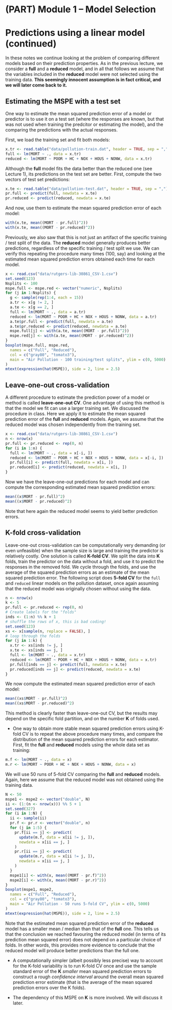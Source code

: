 # (PART) Module 1 -- Model Selection {-}

# Predictions using a linear model (continued)

In these notes we continue looking at the problem of 
comparing different models based on their 
prediction properties. As in the previous lecture, we consider 
a **full** and a **reduced** model, and in all that follows we assume that the
variables included in the **reduced** model were not selected using the training data. 
**This seemingly innocent assumption is in fact critical, and we will later come back to it.**


## Estimating the MSPE with a test set

One way to estimate the mean squared prediction error of a 
model or predictor is to use it on a test set (where the
responses are known, but that was not used when training the
predcitor or estimating the model), and the comparing the
predictions with the actual responses. 

First, we load the training set and fit both models:
```r
x.tr <- read.table("data/pollution-train.dat", header = TRUE, sep = ",")
full <- lm(MORT ~ ., data = x.tr)
reduced <- lm(MORT ~ POOR + HC + NOX + HOUS + NONW, data = x.tr)
```
Although the **full** model fits the data better than the
reduced one (see Lecture 1), its predictions on the test set are better.
First, compute the two vectors of test set predictions:
```r
x.te <- read.table("data/pollution-test.dat", header = TRUE, sep = ",")
pr.full <- predict(full, newdata = x.te)
pr.reduced <- predict(reduced, newdata = x.te)
```
And now, use them to estimate the mean squared prediction error of 
each model:
```r
with(x.te, mean((MORT - pr.full)^2))
with(x.te, mean((MORT - pr.reduced)^2))
```
Previously, we also saw that 
this is not just an artifact of the specific
training / test split of the data. The **reduced**
model generally produces better predictions, 
regardless of the specific training / test
split we use. We can verify this repeating 
the procedure many times (100, say) and looking
at the estimated mean squared prediction errors
obtained each time for each model. 

```r
x <- read.csv("data/rutgers-lib-30861_CSV-1.csv")
set.seed(123)
Nsplits <- 100
mspe.full <- mspe.red <- vector("numeric", Nsplits)
for (j in 1:Nsplits) {
  g <- sample(rep(1:4, each = 15))
  a.tr <- x[g != 2, ]
  a.te <- x[g == 2, ]
  full <- lm(MORT ~ ., data = a.tr)
  reduced <- lm(MORT ~ POOR + HC + NOX + HOUS + NONW, data = a.tr)
  a.te$pr.full <- predict(full, newdata = a.te)
  a.te$pr.reduced <- predict(reduced, newdata = a.te)
  mspe.full[j] <- with(a.te, mean((MORT - pr.full)^2))
  mspe.red[j] <- with(a.te, mean((MORT - pr.reduced)^2))
}
boxplot(mspe.full, mspe.red,
  names = c("Full", "Reduced"),
  col = c("gray80", "tomato3"),
  main = "Air Pollution - 100 training/test splits", ylim = c(0, 5000)
)
mtext(expression(hat(MSPE)), side = 2, line = 2.5)
```


## Leave-one-out cross-validation

A different procedure to estimate the prediction power
of a model or method is called **leave-one-out CV**. 
One advantage of using this method is that 
the model we fit can use a larger training set.
We discussed the procedure in class. Here
we apply it to estimate the mean squared
prediction error of the **full** and **reduced**
models. Again, we assume that the reduced model 
was chosen independently from the training set.
```r
x <- read.csv("data/rutgers-lib-30861_CSV-1.csv")
n <- nrow(x)
pr.full <- pr.reduced <- rep(0, n)
for (i in 1:n) {
  full <- lm(MORT ~ ., data = x[-i, ])
  reduced <- lm(MORT ~ POOR + HC + NOX + HOUS + NONW, data = x[-i, ])
  pr.full[i] <- predict(full, newdata = x[i, ])
  pr.reduced[i] <- predict(reduced, newdata = x[i, ])
}
```
Now we have the leave-one-out predictions for each model
and can compute the corresponding estimated mean squared
prediction errors:
```r
mean((x$MORT - pr.full)^2)
mean((x$MORT - pr.reduced)^2)
```
Note that here again the reduced model seems to yield better
prediction errors. 

## K-fold cross-validation

Leave-one-out cross-validation can be computationally 
very demanding (or even unfeasible) when the sample size
is large and training the predictor is relatively costly. 
One solution is called **K-fold CV**. We split the data
into **K** folds, train the predictor on the data without
a fold, and use it to predict the responses 
in the removed fold. We cycle through the folds, and
use the average of the squared prediction errors as
an estimate of the mean squared prediction error.
The following script does **5-fold CV** for the 
`full` and `reduced` linear models on the
pollution dataset, once again assuming that the reduced model 
was originally chosen without using the data.
```r
n <- nrow(x)
k <- 5
pr.full <- pr.reduced <- rep(0, n)
# Create labels for the "folds"
inds <- (1:n) %% k + 1
# shuffle the rows of x, this is bad coding!
set.seed(123)
xs <- x[sample(n, replace = FALSE), ]
# loop through the folds
for (j in 1:k) {
  x.tr <- xs[inds != j, ]
  x.te <- xs[inds == j, ]
  full <- lm(MORT ~ ., data = x.tr)
  reduced <- lm(MORT ~ POOR + HC + NOX + HOUS + NONW, data = x.tr)
  pr.full[inds == j] <- predict(full, newdata = x.te)
  pr.reduced[inds == j] <- predict(reduced, newdata = x.te)
}
```
We now compute the estimated mean squared prediction
error of each model:
```r
mean((xs$MORT - pr.full)^2)
mean((xs$MORT - pr.reduced)^2)
```
This method is clearly faster than leave-one-out CV, but
the results may depend on the specific fold partition,
and on the number **K** of folds used. 

* One way to obtain more stable mean squared prediction errors 
using K-fold CV is to repeat the above procedure
many times, and compare the distribution of the
mean squared prediction errors for each estimator.
First, fit the **full** and **reduced** models using the
whole data set as training:
```r
m.f <- lm(MORT ~ ., data = x)
m.r <- lm(MORT ~ POOR + HC + NOX + HOUS + NONW, data = x)
```
We will use 50 runs of 5-fold CV comparing the **full** and **reduced** models.
Again, here we assume that the reduced model was not obtained
using the training data. 
```r
N <- 50
mspe1 <- mspe2 <- vector("double", N)
ii <- (1:(n <- nrow(x))) %% 5 + 1
set.seed(327)
for (i in 1:N) {
  ii <- sample(ii)
  pr.f <- pr.r <- vector("double", n)
  for (j in 1:5) {
    pr.f[ii == j] <- predict(
      update(m.f, data = x[ii != j, ]),
      newdata = x[ii == j, ]
    )
    pr.r[ii == j] <- predict(
      update(m.r, data = x[ii != j, ]),
      newdata = x[ii == j, ]
    )
  }
  mspe1[i] <- with(x, mean((MORT - pr.f)^2))
  mspe2[i] <- with(x, mean((MORT - pr.r)^2))
}
boxplot(mspe1, mspe2,
  names = c("Full", "Reduced"),
  col = c("gray80", "tomato3"),
  main = "Air Pollution - 50 runs 5-fold CV", ylim = c(0, 5000)
)
mtext(expression(hat(MSPE)), side = 2, line = 2.5)
```

Note that the estimated mean squared prediction 
error of the **reduced** model has a smaller mean / median
than that of the **full** one. This tells us that
the conclusion we reached favouring the reduced model 
(in terms of its prediction mean squared error) does
not depend on a particular choice of folds. In other
words, this provides more evidence to conclude that
the reduced model will produce better predictions
than the full one. 

* A computationally simpler (albeit possibly less precise) way
to account for the K-fold variability is to run 
K-fold CV once and 
use the sample standard error of the
**K** *smaller* mean squared prediction errors to
construct a rough *confidence interval* around
the overall mean squared prediction error estimate (that is
the average of the mean squared prediction errors
over the K folds).

* The dependency of this MSPE on **K** is more involved.
We will discuss it later. 
